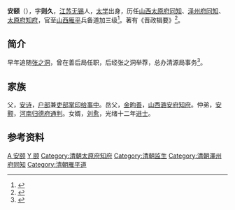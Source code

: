 '''安颐'''（{{bd|1831年||1890年||catIdx=A安}}），字'''则久'''，[[江苏|江苏]][[无锡|无锡]]人，[[太学|太学]]出身，历任[[山西|山西]][[太原府|太原府]][[同知|同知]]、[[泽州府|泽州府]][[同知|同知]]、[[太原府|太原府]][[知府|知府]]，官至[[山西|山西]][[雁平道|雁平]]兵备道加三级<ref>{{cite book|title= 《曾国荃全集·奏疏》|author= [[曾国荃|曾国荃]]|page= 44|publisher= [[岳麓书社|岳麓书社]]|year= 2006}}</ref>。著有《晋政辑要》<ref>{{cite book|title= 《中国近代经济史》|page= 1656|author= [[严中平|严中平]]|year= 1989|publisher= [[人民出版社|人民出版社]]}}</ref>。

==简介==
早年追随[[张之洞|张之洞]]，曾在善后局任职，后经张之洞举荐，总办清源局事务<ref>{{cite book|title= 《张之洞全集: 奏议》|author= [[张之洞|张之洞]]|year= 1998|publisher= [[河北人民出版社|河北人民出版社]]|page= 112}}</ref>。

==家族==
父，[[安诗|安诗]]，[[户部|户部]]兼[[吏部|吏部]][[掌印给事中|掌印给事中]]。岳父，[[金畇善|金畇善]]，[[山西|山西]][[潞安府|潞安府]][[知府|知府]]。仲弟，[[安颢|安颢]]，[[河南|河南]][[归德府|归德府]][[通判|通判]]。女婿，[[劉愈|刘愈]]，光绪十二年[[进士|进士]]。

==参考资料==
<references />

[[Category:无锡人|A 安颐]]
[[Category:无锡安氏|Y 颐]]
[[Category:清朝太原府知府|Category:清朝太原府知府]]
[[Category:清朝监生|Category:清朝监生]]
[[Category:清朝澤州府同知|Category:清朝澤州府同知]]
[[Category:清朝雁平道|Category:清朝雁平道]]